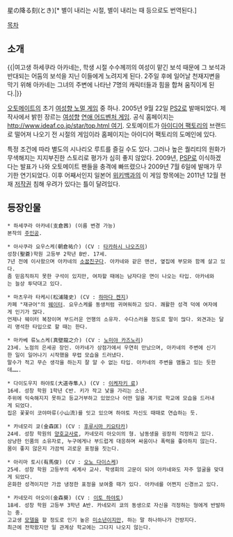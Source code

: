 星の降る刻(とき)[* 별이 내리는 시절, 별이 내리는 때 등으로도 번역된다.]

[[목차]]
== 소개 ==
{{|여고생 하세쿠라 아카네는, 학생 시절 수수께끼의 여성이 맡긴 보석 때문에 그 보석과 반대되는 어둠의 보석을 지닌 이들에게 노려지게 된다.
2주일 후에 일어날 천재지변을 막기 위해 아카네는 그녀의 주변에 나타난 7명의 캐릭터들과 힘을 합쳐 움직이게 된다.|}}

[[오토메이트]]의 초기 [[여성향 노멀 게임]] 중 하나. 2005년 9월 22일 [[PS2]]로 발매되었다. 제작사에서 밝힌 장르는 [[여성향]] [[연애 어드벤처 게임]].
공식 홈페이지는 [[http://www.ideaf.co.jp/star/top.html 여기]]. 오토메이트가 [[아이디어 팩토리]]의 브랜드로 떨어져 나오기 전 시절의 게임이라 홈페이지는 아이디어 팩토리의 도메인에 있다.

특정 조건에 따라 별도의 시나리오 루트를 즐길 수도 있다. 그러나 높은 퀄리티의 원화가 무색해지는 지지부진한 스토리로 평가가 심히 좋지 않았다.
2009년, [[PSP]]로 이식하겠다는 발표가 나와 오토메이트 팬들을 충격에 빠뜨렸으나 2009년 7월 6일에 발매가 무기한 연기되었다. 이후 어째서인지 일본어 [[위키백과]]의 이 게임 항목에는 2011년 12월 현재 [[저작권]] 침해 우려가 있다는 틀이 달려있다.

== 등장인물 ==
 * 하세쿠라 아카네(支倉茜) (이름 변경 가능)
 본작의 [[주인공]].

 * 아사쿠라 요우스케(朝倉祐介) (CV : [[타카하시 나오즈미]])
 성창(聖蒼)학원 고등부 2학년 B반. 17세.
 7년 전에 이사왔으며 아카네의 [[소꿉친구]]다. 아카네와 같은 맨션, 옆집에 부모와 함께 살고 있다. 
 좀 믿음직하지 못한 구석이 있지만, 여차할 때에는 남자다운 면이 나오는 타입. 아카네와는 늘상 투닥대고 있다.

 * 마츠우라 타케시(松浦隆史) (CV : [[하마다 켄지]])
 카페 "재규어"의 [[웨이터]]. 요우스케를 동생처럼 귀여워하고 있다. 쾌활한 성격 덕에 여자에게 인기가 많다.
 언제나 웨이터 복장이며 부드러운 언행의 소유자. 수다스러울 정도로 말이 많다. 외견과는 달리 명석한 타입으로 할 때는 한다.

 * 마카베 류노스케(真壁龍之介) (CV : [[노미야 카즈노리]])
 23세. 노점의 은세공 장인. 아카네가 상점가에서 우연히 만났으며, 아카네의 주변에 신기한 일이 일어나기 시작했을 무렵 모습을 드러냈다. 
 말수가 적고 무슨 생각을 하는지 잘 알 수 없는 타입. 아카네의 주변을 맴돌고 있는 듯한데…….

 * 다이도우지 하야토(大道寺隼人) (CV : [[이케자키 료]])
 16세. 성창 학원 1학년 C반. 키가 작고 낯을 가리는 소년.
 주위에 익숙해지지 못하고 등교거부하고 있었으나 어떤 일을 계기로 학교에 모습을 드러내게 되었다.
 집은 꽃꽃이 코야마류(小山流)를 잇고 있으며 하야토 자신도 때때로 연습하는 듯.

 * 카네모리 쿄(金森匡) (CV : [[후루시마 키요타카]])
 24세. 성창 학원의 [[양호교사]]로, 카네모리 아오이의 형. 남동생을 굉장히 걱정하고 있다.
 상냥한 인품의 소유자로, 누구에게나 부드럽게 대응하며 싸움이나 폭력을 좋아하지 않는다.
 몸이 좋지 않은지 가끔씩 괴로운 표정을 짓는다.

 * 아리마 토시(有馬俊) (CV : [[오노 다이스케]])
 25세. 성창 학원 고등부의 세계사 교사. 학생회의 고문이 되어 아카네와도 자주 얼굴을 맞대게 되었다.
 온화한 성격이지만 가끔 냉정한 표정을 보여줄 때가 있다. 아카네를 어쩐지 신경쓰고 있다.

 * 카네모리 아오이(金森葵) (CV : [[이토 하야토]])
 18세. 성창 학원 고등부 3학년 A반. 카네모리 쿄의 동생으로 자신을 걱정하는 형에게 반발하는 중.
 고교생 [[모델]]을 할 정도로 인기 높은 [[미소년]]이지만, 하는 말 하나하나가 건방지다.
 최근에 전학왔지만 일 관계상 학교에는 그다지 나오지 않는다.
 

